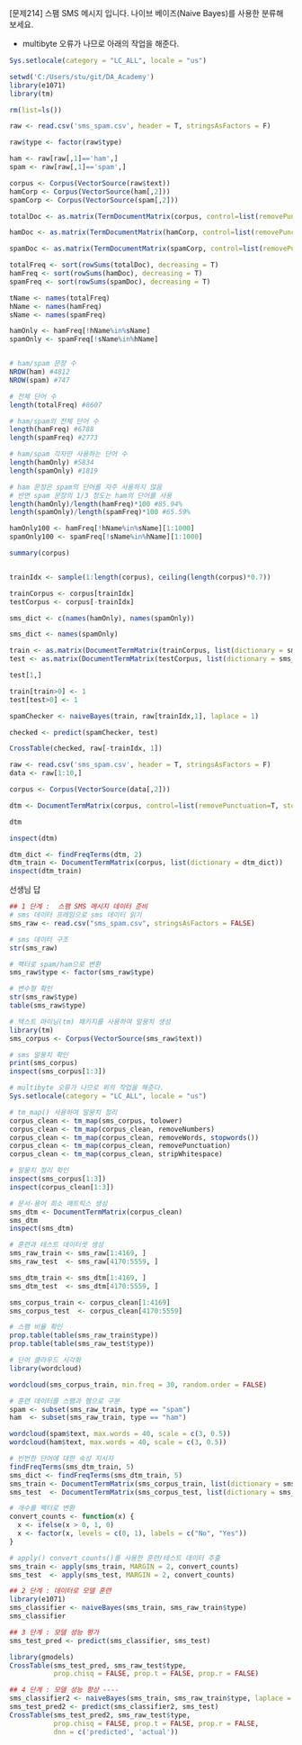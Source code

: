 [문제214] 스팸 SMS 메시지 입니다.  나이브 베이즈(Naive Bayes)를 사용한 분류해 보세요.

* multibyte 오류가 나므로 아래의 작업을 해준다. 
```r
Sys.setlocale(category = "LC_ALL", locale = "us")
```


```r
setwd('C:/Users/stu/git/DA_Academy')
library(e1071)
library(tm)
```


```r
rm(list=ls())

raw <- read.csv('sms_spam.csv', header = T, stringsAsFactors = F)

raw$type <- factor(raw$type)

ham <- raw[raw[,1]=='ham',]
spam <- raw[raw[,1]=='spam',]

corpus <- Corpus(VectorSource(raw$text))
hamCorp <- Corpus(VectorSource(ham[,2]))
spamCorp <- Corpus(VectorSource(spam[,2]))

totalDoc <- as.matrix(TermDocumentMatrix(corpus, control=list(removePunctuation=T, stopwords=T, wordLengths=c(2,Inf))))

hamDoc <- as.matrix(TermDocumentMatrix(hamCorp, control=list(removePunctuation=T, stopwords=T, wordLengths=c(2,Inf))))

spamDoc <- as.matrix(TermDocumentMatrix(spamCorp, control=list(removePunctuation=T, stopwords=T, wordLengths=c(2,Inf))))

totalFreq <- sort(rowSums(totalDoc), decreasing = T)
hamFreq <- sort(rowSums(hamDoc), decreasing = T)
spamFreq <- sort(rowSums(spamDoc), decreasing = T)

tName <- names(totalFreq)
hName <- names(hamFreq)
sName <- names(spamFreq)

hamOnly <- hamFreq[!hName%in%sName]
spamOnly <- spamFreq[!sName%in%hName]


# ham/spam 문장 수
NROW(ham) #4812
NROW(spam) #747

# 전체 단어 수
length(totalFreq) #8607

# ham/spam의 전체 단어 수
length(hamFreq) #6788
length(spamFreq) #2773

# ham/spam 각자만 사용하는 단어 수
length(hamOnly) #5834
length(spamOnly) #1819

# ham 문장은 spam의 단어를 자주 사용하지 않음
# 반면 spam 문장의 1/3 정도는 ham의 단어를 사용
length(hamOnly)/length(hamFreq)*100 #85.94% 
length(spamOnly)/length(spamFreq)*100 #65.59%

hamOnly100 <- hamFreq[!hName%in%sName][1:1000]
spamOnly100 <- spamFreq[!sName%in%hName][1:1000]

summary(corpus)


trainIdx <- sample(1:length(corpus), ceiling(length(corpus)*0.7))

trainCorpus <- corpus[trainIdx]
testCorpus <- corpus[-trainIdx]

sms_dict <- c(names(hamOnly), names(spamOnly))

sms_dict <- names(spamOnly)

train <- as.matrix(DocumentTermMatrix(trainCorpus, list(dictionary = sms_dict)))
test <- as.matrix(DocumentTermMatrix(testCorpus, list(dictionary = sms_dict)))

test[1,]

train[train>0] <- 1
test[test>0] <- 1

spamChecker <- naiveBayes(train, raw[trainIdx,1], laplace = 1)

checked <- predict(spamChecker, test)

CrossTable(checked, raw[-trainIdx, 1])
```

```r
raw <- read.csv('sms_spam.csv', header = T, stringsAsFactors = F)
data <- raw[1:10,]

corpus <- Corpus(VectorSource(data[,2]))

dtm <- DocumentTermMatrix(corpus, control=list(removePunctuation=T, stopwords=T, wordLengths=c(2,Inf)))

dtm

inspect(dtm)

dtm_dict <- findFreqTerms(dtm, 2)
dtm_train <- DocumentTermMatrix(corpus, list(dictionary = dtm_dict))
inspect(dtm_train)

```

선생님 답
```r
## 1 단계 :  스팸 SMS 메시지 데이터 준비
# sms 데이터 프레임으로 sms 데이터 읽기
sms_raw <- read.csv("sms_spam.csv", stringsAsFactors = FALSE)

# sms 데이터 구조
str(sms_raw)

# 팩터로 spam/ham으로 변환
sms_raw$type <- factor(sms_raw$type)

# 변수형 확인
str(sms_raw$type)
table(sms_raw$type)

# 텍스트 마이닝(tm) 패키지를 사용하여 말뭉치 생성
library(tm)
sms_corpus <- Corpus(VectorSource(sms_raw$text))

# sms 말뭉치 확인
print(sms_corpus)
inspect(sms_corpus[1:3])

# multibyte 오류가 나므로 위의 작업을 해준다. 
Sys.setlocale(category = "LC_ALL", locale = "us")

# tm_map() 사용하여 말뭉치 정리
corpus_clean <- tm_map(sms_corpus, tolower)
corpus_clean <- tm_map(corpus_clean, removeNumbers)
corpus_clean <- tm_map(corpus_clean, removeWords, stopwords())
corpus_clean <- tm_map(corpus_clean, removePunctuation)
corpus_clean <- tm_map(corpus_clean, stripWhitespace)

# 말뭉치 정리 확인
inspect(sms_corpus[1:3])
inspect(corpus_clean[1:3])

# 문서-용어 희소 매트릭스 생성
sms_dtm <- DocumentTermMatrix(corpus_clean)
sms_dtm
inspect(sms_dtm)

# 훈련과 테스트 데이터셋 생성
sms_raw_train <- sms_raw[1:4169, ]
sms_raw_test  <- sms_raw[4170:5559, ]

sms_dtm_train <- sms_dtm[1:4169, ]
sms_dtm_test  <- sms_dtm[4170:5559, ]

sms_corpus_train <- corpus_clean[1:4169]
sms_corpus_test  <- corpus_clean[4170:5559]

# 스팸 비율 확인
prop.table(table(sms_raw_train$type))
prop.table(table(sms_raw_test$type))

# 단어 클라우드 시각화
library(wordcloud)

wordcloud(sms_corpus_train, min.freq = 30, random.order = FALSE)

# 훈련 데이터를 스팸과 햄으로 구분
spam <- subset(sms_raw_train, type == "spam")
ham  <- subset(sms_raw_train, type == "ham")

wordcloud(spam$text, max.words = 40, scale = c(3, 0.5))
wordcloud(ham$text, max.words = 40, scale = c(3, 0.5))

# 빈번한 단어에 대한 속성 지시자
findFreqTerms(sms_dtm_train, 5)
sms_dict <- findFreqTerms(sms_dtm_train, 5)
sms_train <- DocumentTermMatrix(sms_corpus_train, list(dictionary = sms_dict))
sms_test  <- DocumentTermMatrix(sms_corpus_test, list(dictionary = sms_dict))

# 개수를 팩터로 변환
convert_counts <- function(x) {
  x <- ifelse(x > 0, 1, 0)
  x <- factor(x, levels = c(0, 1), labels = c("No", "Yes"))
}

# apply() convert_counts()를 사용한 훈련/테스트 데이터 추출
sms_train <- apply(sms_train, MARGIN = 2, convert_counts)
sms_test  <- apply(sms_test, MARGIN = 2, convert_counts)

## 2 단계 : 데이터로 모델 훈련 
library(e1071)
sms_classifier <- naiveBayes(sms_train, sms_raw_train$type)
sms_classifier

## 3 단계 : 모델 성능 평가 
sms_test_pred <- predict(sms_classifier, sms_test)

library(gmodels)
CrossTable(sms_test_pred, sms_raw_test$type,
           prop.chisq = FALSE, prop.t = FALSE, prop.r = FALSE)

## 4 단계 : 모델 성능 향상 ----
sms_classifier2 <- naiveBayes(sms_train, sms_raw_train$type, laplace = 1)
sms_test_pred2 <- predict(sms_classifier2, sms_test)
CrossTable(sms_test_pred2, sms_raw_test$type,
           prop.chisq = FALSE, prop.t = FALSE, prop.r = FALSE,
           dnn = c('predicted', 'actual'))
```

